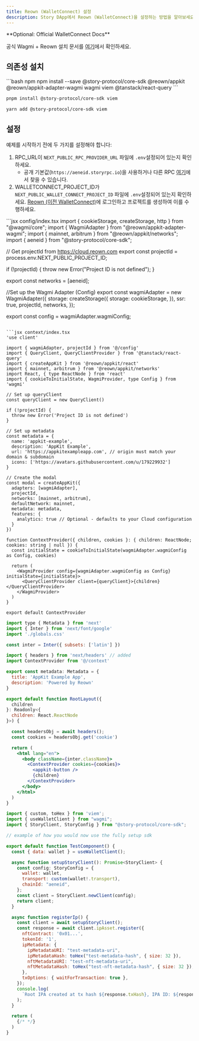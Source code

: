 ```yaml
---
title: Reown (WalletConnect) 설정
description: Story DApp에서 Reown (WalletConnect)을 설정하는 방법을 알아보세요.
---
```


<Note>
  **Optional: Official WalletConnect Docs**

  공식 Wagmi + Reown 설치 문서를 [여기](https://docs.walletconnect.com/appkit/next/core/installation)에서 확인하세요.
</Note>

## 의존성 설치

<CodeGroup>
  ```bash npm
  npm install --save @story-protocol/core-sdk @reown/appkit @reown/appkit-adapter-wagmi wagmi viem @tanstack/react-query
  ```

  ```bash pnpm
  pnpm install @story-protocol/core-sdk viem
  ```

  ```bash yarn
  yarn add @story-protocol/core-sdk viem
  ```
</CodeGroup>

## 설정

예제를 시작하기 전에 두 가지를 설정해야 합니다:

1. RPC\_URL이 `NEXT_PUBLIC_RPC_PROVIDER_URL` 파일에 `.env`설정되어 있는지 확인하세요.
   * 공개 기본값(`https://aeneid.storyrpc.io`)을 사용하거나 다른 RPC [여기](/network/network-info/aeneid#rpcs)에서 찾을 수 있습니다.
2. WALLETCONNECT\_PROJECT\_ID가 `NEXT_PUBLIC_WALLET_CONNECT_PROJECT_ID` 파일에 `.env`설정되어 있는지 확인하세요. [Reown (이전 WalletConnect)](https://reown.com/)에 로그인하고 프로젝트를 생성하여 이를 수행하세요.

<CodeGroup>
  ```jsx config/index.tsx
  import { cookieStorage, createStorage, http } from "@wagmi/core";
  import { WagmiAdapter } from "@reown/appkit-adapter-wagmi";
  import { mainnet, arbitrum } from "@reown/appkit/networks";
  import { aeneid } from "@story-protocol/core-sdk";

  // Get projectId from https://cloud.reown.com
  export const projectId = process.env.NEXT_PUBLIC_PROJECT_ID;

  if (!projectId) {
    throw new Error("Project ID is not defined");
  }

  export const networks = [aeneid];

  //Set up the Wagmi Adapter (Config)
  export const wagmiAdapter = new WagmiAdapter({
    storage: createStorage({
      storage: cookieStorage,
    }),
    ssr: true,
    projectId,
    networks,
  });

  export const config = wagmiAdapter.wagmiConfig;
  ```

  ```jsx context/index.tsx
  'use client'

  import { wagmiAdapter, projectId } from '@/config'
  import { QueryClient, QueryClientProvider } from '@tanstack/react-query'
  import { createAppKit } from '@reown/appkit/react'
  import { mainnet, arbitrum } from '@reown/appkit/networks'
  import React, { type ReactNode } from 'react'
  import { cookieToInitialState, WagmiProvider, type Config } from 'wagmi'

  // Set up queryClient
  const queryClient = new QueryClient()

  if (!projectId) {
    throw new Error('Project ID is not defined')
  }

  // Set up metadata
  const metadata = {
    name: 'appkit-example',
    description: 'AppKit Example',
    url: 'https://appkitexampleapp.com', // origin must match your domain & subdomain
    icons: ['https://avatars.githubusercontent.com/u/179229932']
  }

  // Create the modal
  const modal = createAppKit({
    adapters: [wagmiAdapter],
    projectId,
    networks: [mainnet, arbitrum],
    defaultNetwork: mainnet,
    metadata: metadata,
    features: {
      analytics: true // Optional - defaults to your Cloud configuration
    }
  })

  function ContextProvider({ children, cookies }: { children: ReactNode; cookies: string | null }) {
    const initialState = cookieToInitialState(wagmiAdapter.wagmiConfig as Config, cookies)

    return (
      <WagmiProvider config={wagmiAdapter.wagmiConfig as Config} initialState={initialState}>
        <QueryClientProvider client={queryClient}>{children}</QueryClientProvider>
      </WagmiProvider>
    )
  }

  export default ContextProvider
  ```

  ```jsx app/layout.tsx
  import type { Metadata } from 'next'
  import { Inter } from 'next/font/google'
  import './globals.css'

  const inter = Inter({ subsets: ['latin'] })

  import { headers } from 'next/headers' // added
  import ContextProvider from '@/context'

  export const metadata: Metadata = {
    title: 'AppKit Example App',
    description: 'Powered by Reown'
  }

  export default function RootLayout({
    children
  }: Readonly<{
    children: React.ReactNode
  }>) {

    const headersObj = await headers();
    const cookies = headersObj.get('cookie')

    return (
      <html lang="en">
        <body className={inter.className}>
          <ContextProvider cookies={cookies}>
            <appkit-button />
            {children}
          </ContextProvider>
        </body>
      </html>
    )
  }
  ```

  ```jsx TestComponent.tsx
  import { custom, toHex } from 'viem';
  import { useWalletClient } from "wagmi";
  import { StoryClient, StoryConfig } from "@story-protocol/core-sdk";

  // example of how you would now use the fully setup sdk

  export default function TestComponent() {
    const { data: wallet } = useWalletClient();

    async function setupStoryClient(): Promise<StoryClient> {
      const config: StoryConfig = {
        wallet: wallet,
        transport: custom(wallet!.transport),
        chainId: "aeneid",
      };
      const client = StoryClient.newClient(config);
      return client;
    }

    async function registerIp() {
      const client = await setupStoryClient();
      const response = await client.ipAsset.register({
        nftContract: '0x01...',
        tokenId: '1',
        ipMetadata: {
          ipMetadataURI: "test-metadata-uri",
          ipMetadataHash: toHex("test-metadata-hash", { size: 32 }),
          nftMetadataURI: "test-nft-metadata-uri",
          nftMetadataHash: toHex("test-nft-metadata-hash", { size: 32 }),
        },
        txOptions: { waitForTransaction: true },
      });
      console.log(
        `Root IPA created at tx hash ${response.txHash}, IPA ID: ${response.ipId}`
      );
    }

    return (
      {/* */}
    )
  }
  ```
</CodeGroup>
